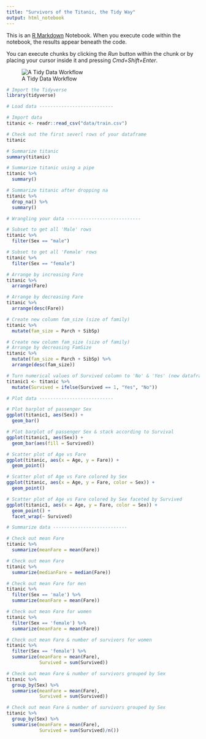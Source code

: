 ```yaml
---
title: "Survivors of the Titanic, the Tidy Way"
output: html_notebook
---
```


This is an [R Markdown](http://rmarkdown.rstudio.com) Notebook. When you execute code within the notebook, the results appear beneath the code. 

You can execute chunks by clicking the *Run* button within the chunk or by placing your cursor inside it and pressing *Cmd+Shift+Enter*. 


![A Tidy Data Workflow](img/tidyverse2.png)



```r
# Import the Tidyverse
library(tidyverse)

# Load data ---------------------------

# Import data
titanic <- readr::read_csv("data/train.csv")

# Check out the first severl rows of your dataframe
titanic

```



```r
# Summarize titanic
summary(titanic)

```
```r
# Summarize titanic using a pipe
titanic %>%
  summary()

```
```r
# Summarize titanic after dropping na
titanic %>%
  drop_na() %>%
  summary()

```
```r
# Wrangling your data ---------------------------

# Subset to get all 'Male' rows
titanic %>% 
  filter(Sex == "male")

```
```r
# Subset to get all 'Female' rows
titanic %>%
  filter(Sex == "female")

```
```r
# Arrange by increasing Fare
titanic %>%
  arrange(Fare)

```


```r
# Arrange by decreasing Fare
titanic %>%
  arrange(desc(Fare))

```

```r
# Create new column fam_size (size of family)
titanic %>%
  mutate(fam_size = Parch + SibSp)

```


```r
# Create new column fam_size (size of family)
# Arrange by decreasing FamSize
titanic %>%
  mutate(fam_size = Parch + SibSp) %>%
  arrange(desc(fam_size))

```


```r
# Turn numerical values of Survived column to 'No' & 'Yes' (new dataframe)
titanic1 <- titanic %>%
  mutate(Survived = ifelse(Survived == 1, "Yes", "No"))

```


```r
# Plot data ---------------------------

# Plot barplot of passenger Sex
ggplot(titanic1, aes(Sex)) +
  geom_bar()

```


```r
# Plot barplot of passenger Sex & stack according to Survival
ggplot(titanic1, aes(Sex)) +
  geom_bar(aes(fill = Survived))

```


```r
# Scatter plot of Age vs Fare
ggplot(titanic, aes(x = Age, y = Fare)) +
  geom_point()

```


```r
# Scatter plot of Age vs Fare colored by Sex
ggplot(titanic, aes(x = Age, y = Fare, color = Sex)) +
  geom_point()

```


```r
# Scatter plot of Age vs Fare colored by Sex faceted by Survived
ggplot(titanic1, aes(x = Age, y = Fare, color = Sex)) +
  geom_point() +
  facet_wrap(~ Survived)

```


```r
# Summarize data ---------------------------

# Check out mean Fare
titanic %>% 
  summarize(meanFare = mean(Fare))

```


```r
# Check out mean Fare
titanic %>% 
  summarize(medianFare = median(Fare))

```


```r
# Check out mean Fare for men
titanic %>%
  filter(Sex == 'male') %>% 
  summarize(meanFare = mean(Fare))

```


```r
# Check out mean Fare for women
titanic %>%
  filter(Sex == 'female') %>% 
  summarize(meanFare = mean(Fare))

```


```r
# Check out mean Fare & number of survivors for women
titanic %>%
  filter(Sex == 'female') %>% 
  summarize(meanFare = mean(Fare),
            Survived = sum(Survived))

```


```r
# Check out mean Fare & number of survivors grouped by Sex
titanic %>% 
  group_by(Sex) %>% 
  summarise(meanFare = mean(Fare), 
            Survived = sum(Survived))

```

```r
# Check out mean Fare & number of survivors grouped by Sex
titanic %>% 
  group_by(Sex) %>% 
  summarise(meanFare = mean(Fare), 
            Survived = sum(Survived)/n())

```


